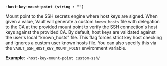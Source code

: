 <a id="ssh-flag-host-key-mount-point" />

**`-host-key-mount-point (string : "")`**

Mount point to the SSH secrets engine where host keys are signed. When given a
value, Vault will generate a custom `known_hosts` file with delegation to the
CA at the provided mount point to verify the SSH connection's host keys against
the provided CA. By default, host keys are validated against the user's local
"known_hosts" file. This flag forces strict key host checking and ignores a
custom user known hosts file. You can also specify this via the
`VAULT_SSH_HOST_KEY_MOUNT_POINT` environment variable.

**Example**: `-host-key-mount-point custom-ssh/`